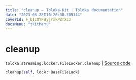 ```yaml
---
title: "cleanup — Toloka-Kit | Toloka documentation"
date: "2023-08-28T10:26:38.505144"
coverId: F_bIcOYF9yjrxkPZrXc3
docsMenu: "tkitMenu"
---
```


# cleanup

`toloka.streaming.locker.FileLocker.cleanup` | [Source code](https://github.com/Toloka/toloka-kit/blob/v1.2.1/src/streaming/locker.py#L106)

```python
cleanup(self, lock: BaseFileLock)
```
